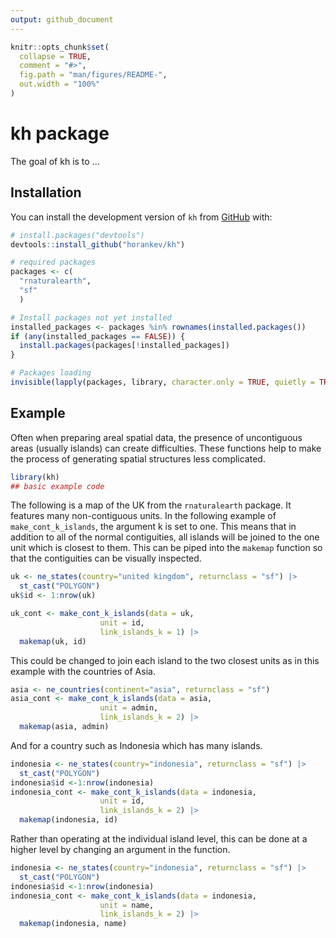```yaml
---
output: github_document
---
```


<!-- README.md is generated from README.Rmd. Please edit that file -->

```r
knitr::opts_chunk$set(
  collapse = TRUE,
  comment = "#>",
  fig.path = "man/figures/README-",
  out.width = "100%"
)
```

# kh package

<!-- badges: start -->
<!-- badges: end -->

The goal of kh is to ...

## Installation

You can install the development version of `kh` from [GitHub](https://github.com/) with:

``` r
# install.packages("devtools")
devtools::install_github("horankev/kh")
```

```r
# required packages
packages <- c(
  "rnaturalearth",
  "sf"
  )

# Install packages not yet installed
installed_packages <- packages %in% rownames(installed.packages())
if (any(installed_packages == FALSE)) {
  install.packages(packages[!installed_packages])
}

# Packages loading
invisible(lapply(packages, library, character.only = TRUE, quietly = TRUE))
```

## Example

Often when preparing areal spatial data, the presence of uncontiguous areas (usually islands) can create difficulties. These functions help to make the process of generating spatial structures less complicated.

```r
library(kh)
## basic example code
```

The following is a map of the UK from the `rnaturalearth` package. It features many non-contiguous units. In the following example of `make_cont_k_islands`, the argument k is set to one. This means that in addition to all of the normal contiguities, all islands will be joined to the one unit which is closest to them. This can be piped into the `makemap` function so that the contiguities can be visually inspected.

```r

uk <- ne_states(country="united kingdom", returnclass = "sf") |> 
  st_cast("POLYGON")
uk$id <- 1:nrow(uk)

uk_cont <- make_cont_k_islands(data = uk,
                    unit = id,
                    link_islands_k = 1) |> 
  makemap(uk, id)

```

This could be changed to join each island to the two closest units as in this example with the countries of Asia.

```r

asia <- ne_countries(continent="asia", returnclass = "sf")
asia_cont <- make_cont_k_islands(data = asia,
                    unit = admin,
                    link_islands_k = 2) |> 
  makemap(asia, admin)

```

And for a country such as Indonesia which has many islands.

```r

indonesia <- ne_states(country="indonesia", returnclass = "sf") |> 
  st_cast("POLYGON")
indonesia$id <-1:nrow(indonesia)
indonesia_cont <- make_cont_k_islands(data = indonesia,
                    unit = id,
                    link_islands_k = 2) |> 
  makemap(indonesia, id)

```

Rather than operating at the individual island level, this can be done at a higher level by changing an argument in the function.

```r

indonesia <- ne_states(country="indonesia", returnclass = "sf") |> 
  st_cast("POLYGON")
indonesia$id <-1:nrow(indonesia)
indonesia_cont <- make_cont_k_islands(data = indonesia,
                    unit = name,
                    link_islands_k = 2) |> 
  makemap(indonesia, name)

```
